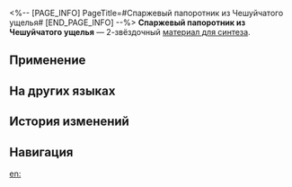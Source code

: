 <%-- [PAGE_INFO]
PageTitle=#Спаржевый папоротник из Чешуйчатого ущелья#
[END_PAGE_INFO] --%>
{{Предмет Инфобокс
|id          = 181013
|Изображение = Предмет Спаржевый папоротник из Чешуйчатого ущелья.png
|Тип         = Материал для синтеза
|Инвентарь   = Другие материалы
|Редкость    = 2
|Эффект      = 
|Описание    = Материал для синтеза уровня 2
|Источник1   = [[Лоток снадобий Линлин]]
|Источник2   = [[Чашелист (золотой)]]
}}
{{Описание|В то время как спаржевый папоротник обычно произрастает на суше, спаржевый папоротник из Чешуйчатого ущелья выделяется тем, что широко распространён в прибрежных районах Лунных глубин. Хотя технология искусственного выращивания спаржевого папоротника встречается повсеместно, многие всё ещё верят в то, что дикие растения обладают более сильными лекарственными свойствами, что доставляет значительные неприятности хранителям жемчуга.<br /><br />''«Кто папоротник ворует, того быстро арестуют».''}}
'''Спаржевый папоротник из Чешуйчатого ущелья''' — 2-звёздочный [[Материалы для синтеза|материал для синтеза]].

==Применение==
{{Используется в создании}}

==На других языках==
{{На других языках
|en   = Tian Dong
|zhs  = 鳞渊天冬
|zht  = 鱗淵天冬
|ja   = 鱗淵天門冬
|ko   = 인연천동
|es   = Tian dong
|fr   = Asperge de cochinchine
|ru   = Спаржевый папоротник из Чешуйчатого ущелья
|th   = Tian Dong
|vi   = Lân Uyên Thiên Đông
|de   = Schuppenschlangenspargel
|id   = Tian Dong
|pt   = Tian Dong
}}

==История изменений==
{{История изменений|3.5}}

==Навигация==
{{Материалы синтеза Навбокс}}

[[en:]]